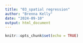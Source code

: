 ```yaml
---
title: "03_spatial regression"
author: "Brenna Kelly"
date: "2024-09-10"
output: html_document
---
```


```r
knitr::opts_chunk$set(echo = TRUE)
```

